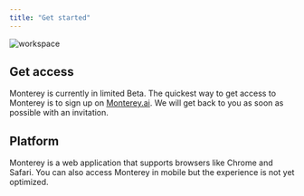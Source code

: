 ```yaml
---
title: "Get started"
---
```


![workspace](/images/workspace.png)

## Get access

Monterey is currently in limited Beta. The quickest way to get access to Monterey is to sign up on [Monterey.ai](https://www.monterey.ai/). We will get back to you as soon as possible with an invitation.


## Platform

Monterey is a web application that supports browsers like Chrome and Safari. You can also access Monterey in mobile but the experience is not yet optimized.
